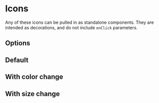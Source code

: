 
<Meta title="Components/Icons" of={PlusStories} />

# Icons

Any of these icons can be pulled in as standalone components. They are intended as decorations, and do not include `onClick` parameters.

## Options

<IconGallery>
  <IconItem name="<IconPlus/>">
    <Story of={PlusStories.PlusPreview}/>
  </IconItem>
  <IconItem name="<IconMinus/>">
    <Story of={MinusStory.MinusPreview}/>
  </IconItem>
  <IconItem name="<IconClose/>">
    <Story of={CloseStory.ClosePreview}/>
  </IconItem>
  <IconItem name="<IconSearch/>">
    <Story of={SearchStory.SearchPreview}/>
  </IconItem>
</IconGallery>

## Default

<Canvas of={PlusStories.Default} />

<Controls />

## With color change

<Canvas of={PlusStories.WithColor} />

## With size change

<Canvas of={PlusStories.ChangingSize} />
